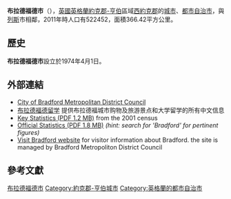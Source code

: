 {{NoteTA|G1=UK Places}}
{{Infobox UK district
|中文名 = 布拉德福德市
|name = City of Bradford
|image_skyline =Saltaire from Leeds and Liverpool Canal.jpg
|image_caption= [[列斯-利物浦運河|列斯-利物浦運河]]穿越[[世界文化遺產|世界文化遺產]][[索爾泰爾|索爾泰爾]]
|imagesize = 290px
|image_map =Bradford UK locator map.svg
|mapsize=200px
|map_caption = 布拉德福德市在[[西約克郡|西約克郡]]的位置
|status = [[都市自治市|都市自治市]]
|country = [[英格蘭|英格蘭]]
|region = [[約克郡-亨伯|約克郡-亨伯]]
|admincounty = [[西約克郡|西約克郡]]
|area  = 第130<br>366.42 km²
|adminhq = [[布拉德福德|布拉德福德]]
|onscode = 00CX
|population = {{English district rank|ONS=00CX}}<br>{{English district population|ONS=00CX}}<br>{{English district density|ONS=00CX}} / km²
|ethnicity = 75.7% [[白人|白人]]<br>20.1% [[南亞|南亞]]裔<br>1.5% 英國黑人<br>1.0% [[華裔|華裔]]、其他<br>1.8% [[混血兒|混血兒]]<ref>http://www.neighbourhood.statistics.gov.uk/dissemination/LeadTableView.do?a=3&b=276807&c=bradford&d=13&e=13&g=379385&i=1001x1003x1004&m=0&r=1&s=1206485317692&enc=1&dsFamilyId=1812</ref>
|politics  = 布拉德福德市議會
|website=[http://www.bradford.gov.uk/ Bradford.gov.uk]
|leadership = Leader & Cabinet
|executive  = {{English district control|ONS=00CX}}
|mayor  = 
|mp  = Ann Cryer<br>Philip Davies<br>Terry Rooney<br>Marsha Singh<br>Gerry Sutcliffe
|year = 2005年
}}
'''布拉德福德市'''（{{lang-en|City of Bradford}}），[[英國|英國]][[英格蘭|英格蘭]][[約克郡-亨伯|約克郡-亨伯]]區域[[西約克郡|西約克郡]]的[[英國城市地位|城市]]、[[都市自治市|都市自治市]]，與[[列斯|列斯]]市相鄰，2011年時人口有522452，面積366.42平方公里。

==歷史==
'''布拉德福德市'''設立於1974年4月1日。

==外部連結==
*[http://www.bradford.gov.uk/ City of Bradford Metropolitan District Council] {{Wayback|url=http://www.bradford.gov.uk/ |date=20160509013149 }}
*[http://www.leedsren.com/v5/bradford/ 布拉德福德留学] {{Wayback|url=http://www.leedsren.com/v5/bradford/ |date=20090101151603 }} 提供布拉德福城市购物及旅游景点和大学留学的所有中文信息
*[https://web.archive.org/web/20060220124535/http://www.bradfordinfo.com/census/pdfs/Key_Stats_Initial_Response.pdf Key Statistics (PDF 1.2 MB)] from the 2001 census
*[https://www.webarchive.org.uk/wayback/archive/20091209151347/http://www.statistics.gov.uk/downloads/census2001/ks_ua_ew_part1.pdf Official Statistics (PDF 1.8 MB)] ''(hint: search for 'Bradford' for pertinent figures)''
*[http://www.visitbradford.com Visit Bradford website] {{Wayback|url=http://www.visitbradford.com/ |date=20210119140254 }} for visitor information about Bradford.  the site is managed by Bradford Metropoliton District Council

== 參考文獻 ==
{{reflist}}

{{UK city}}

{{DEFAULTSORT:Bradford}}
[[Category:布拉德福德市|]]
[[Category:約克郡-亨伯城市|Category:約克郡-亨伯城市]]
[[Category:英格蘭的都市自治市|Category:英格蘭的都市自治市]]